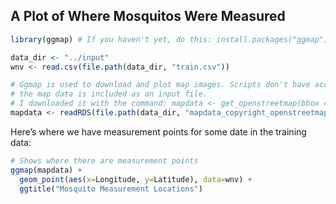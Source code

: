 ## A Plot of Where Mosquitos Were Measured

```r
library(ggmap) # If you haven't yet, do this: install.packages("ggmap")  

data_dir <- "../input"
wnv <- read.csv(file.path(data_dir, "train.csv"))

# Ggmap is used to download and plot map images. Scripts don't have access to the network, so 
# the map data is included as an input file. 
# I downloaded it with the command: mapdata <- get_openstreetmap(bbox = c(-88.0, 41.6, -87.5, 42.1), color="bw", scale = round(606250/4))
mapdata <- readRDS(file.path(data_dir, "mapdata_copyright_openstreetmap_contributors.rds"))

```

Here's where we have measurement points for some date in the training data:

```r
# Shows where there are measurement points
ggmap(mapdata) + 
  geom_point(aes(x=Longitude, y=Latitude), data=wnv) +
  ggtitle("Mosquito Measurement Locations")
```

